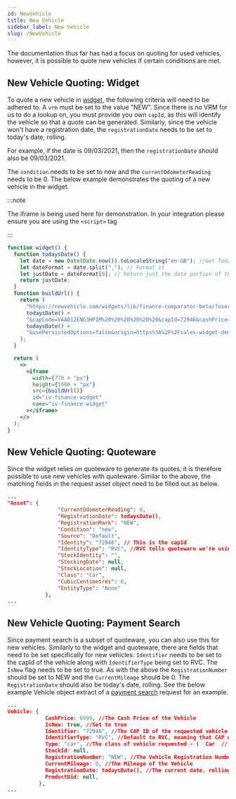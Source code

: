 ```yaml
---
id: NewVehicle
title: New Vehicle
sidebar_label: New Vehicle
slug: /NewVehicle
---
```


The documentation thus far has had a focus on quoting for used vehicles, however, it is possible to quote new vehicles if certain conditions are met.

## New Vehicle Quoting: Widget

To quote a new vehicle in [widget](./Widget.mdx), the following criteria will need to be adhered to. A `vrm` must be set to the value "NEW". Since there is no VRM for us to do a lookup on,
you must provide you own `capId`, as this will identify the vehicle so that a quote can be generated. Similarly, since the vehicle won't have a registration date, the `registrationDate` needs to be set to today's date, rolling.

For example, if the date is 09/03/2021, then the `registrationDate` should also be 09/03/2021.

The `condition` needs to be set to new and the `currentOdometerReading` needs to be 0. The below example demonstrates the quoting of a new vehicle in the widget.

:::note

The iframe is being used here for demonstration. In your integration please ensure you are using the `<script>` tag

:::

```jsx live
function widget() {
  function todaysDate() {
    let date = new Date(Date.now()).toLocaleString("en-GB"); //Get Today's Date
    let dateFormat = date.split(","); // Format it
    let justDate = dateFormat[0]; // Return just the date portion of the string
    return justDate;
  }
  function buildUrl() {
    return (
      "https://newvehicle.com/widgets/lib/finance-comparator-beta/?username=www.ivendimotors.com&quoteeUid=268E8202-338E-4B26-A6FE-74BCDAB0A357&class=Car&condition=new&vrm=CX17HHA&registrationDate=" +
      todaysDate() +
      "&capCode=VAAD12ENG3HPIM%20%20%20%20%20%20&capId=72946&cashPrice=16000&vatIncluded=true&vatQualifying=false&currentOdometerReading=0&vehicleImageUrl=https%3A%2F%2Fmedia-psa.groupe-psa.com%2Fmedias%2Fdomain1%2Fmedia11848%2F2009228-r00lv2pybs-preview.jpg&cashDepositType=flatRate&cashDeposit=1000&term=48&annualDistance=10000&dateOnForecourt=" +
      todaysDate() +
      "&usePersistedOptions=false&origin=https%3A%2F%2Fsales-widget-demo.ivendi.co%2F&widgetId=iv-finance-widget"
    );
  }

  return (
    <>
      <iframe
        width={770 + "px"}
        height={1000 + "px"}
        src={buildUrl()}
        id="iv-finance-widget"
        name="iv-finance-widget"
      ></iframe>
    </>
  );
}
```

## New Vehicle Quoting: Quoteware

Since the widget relies on quoteware to generate its quotes, it is therefore possible to use new vehicles with quoteware. Similar to the above, the matching fields in the request asset object need to be filled out as below.



```json title="application/json"
...
"Asset": {
				"CurrentOdometerReading": 0,
				"RegistrationDate": todaysDate(),
				"RegistrationMark": "NEW",
				"Condition": "new",
				"Source": "Default",
				"Identity": "72946", // This is the capId
				"IdentityType": "RVC", //RVC tells quoteware we're using the capId to identify the vehicle
				"StockIdentity": "",
				"StockingDate": null,
				"StockLocation": null,
				"Class": "Car",
				"CubicCentimetres": 0,
				"EntityType": "None"
			},
...
```

## New Vehicle Quoting: Payment Search

Since payment search is a subset of quoteware, you can also use this for new vehicles. Similarly to the widget and quoteware, there are fields that need to be set specifically for new vehicles.
`Identifier` needs to be set to the capId of the vehicle along with `IdentifierType` being set to RVC. The `IsNew` flag needs to be set to true. As with the above the `RegistrationNumber` should be set to NEW and the `CurrentMileage` should be 0.
The `RegistrationDate` should also be today's date, rolling. See the below example Vehicle object extract of a [payment search](./PaymentSearch.mdx) request for an example.

```json title="application/json"
...
Vehicle: {
            CashPrice: 6999, //The Cash Price of the Vehicle
            IsNew: true, //Set to true
            Identifier: "72946", //The CAP ID of the requested vehicle
            IdentifierType: "RVC", //Default to RVC, meaning that CAP data will be used to dictate the calculation.
            Type: "car", //The class of vehicle requested - (  Car  //  Motorbike  //  LCV  )
            StockId: null,
            RegistrationNumber: "NEW", //The Vehicle Registration Number.
            CurrentMileage: 0, //The Mileage of the Vehicle
            RegistrationDate: todaysDate(), //The current date, rolling
            ProductUid: null,
          },
...
```

